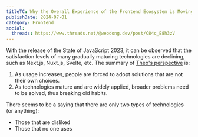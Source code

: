 ```yaml
---
titleTC: Why the Overall Experience of the Frontend Ecosystem is Moving Towards 😐
publishDate: 2024-07-01
category: Frontend
social:
  threads: https://www.threads.net/@webdong.dev/post/C84c_E8h3zV
---
```


With the release of the State of JavaScript 2023, it can be observed that the satisfaction levels of many gradually maturing technologies are declining, such as Next.js, Nuxt.js, Svelte, etc. The summary of [Theo's perspective](https://www.youtube.com/watch?v=rdKQczxKwe8) is:

1. As usage increases, people are forced to adopt solutions that are not their own choices.
2. As technologies mature and are widely applied, broader problems need to be solved, thus breaking old habits.

There seems to be a saying that there are only two types of technologies (or anything):

- Those that are disliked
- Those that no one uses
